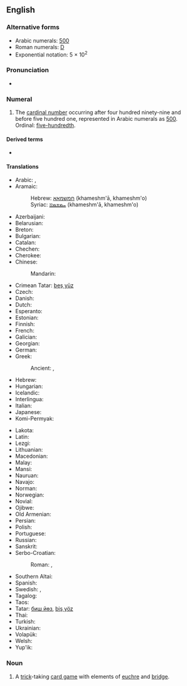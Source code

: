 ==English==

===Alternative forms===
* Arabic numerals: [[500]] {{qualifier|see for numerical forms in other scripts}}
* Roman numerals: [[D]]
* Exponential notation: 5 &times; 10<sup>2</sup>
<!-- Please add other numerical forms to the page for 500 instead of here. -->

===Pronunciation===
* {{a|UK|US}} {{IPA|/ˈfaɪv ˈhʌn.dɹəd/|/ˈfaɪv ˈhʌn.dɹɪd/|lang=en}}

===Numeral===
{{head|en|numeral}}

# {{lb|en|cardinal}} The [[cardinal number]] occurring after four hundred ninety-nine and before five hundred one, represented in Arabic numerals as [[500]]. Ordinal: [[five-hundredth]].

====Derived terms====
* {{l|en|bat five hundred}}

====Translations====
{{trans-top|cardinal number 500}}
* Arabic: {{t|ar|خُمْسُمِئَة}}, {{t|ar|خَمْسُمِا۟ئَة|tr=khamsumiʾah}}
* Aramaic:
*: Hebrew: [[חמשמאא]] (khameshm'ā, khameshm'o) {{g|c}}
*: Syriac: [[ܚܡܫܡܐܐ]] (khameshm'ā, khameshm'o) {{g|c}}
* Azerbaijani: {{t|az|beş yüz}}
* Belarusian: {{t|be|пяцьсо́т|sc=Cyrl}}
* Breton: {{t|br|pemp-kant}}
* Bulgarian: {{t|bg|петстотин|sc=Cyrl}}
* Catalan: {{t+|ca|cinc-cents}}
* Chechen: {{t|ce|пхи бӏе|tr=pxi bje}}
* Cherokee: {{t|chr|ᎯᏍᎩᏍᎪᎯᏥᏆ}}
* Chinese:
*: Mandarin: {{t+|cmn|五百|tr=wǔ bǎi|sc=Hani}}
* Crimean Tatar: [[beş yüz#Crimean Tatar|beş yüz]]
* Czech: {{t+|cs|pět set}}
* Danish: {{t|da|fem hundrede|c}}
* Dutch: {{t+|nl|vijfhonderd|f}}
* Esperanto: {{t|eo|kvincent}}
* Estonian: {{t|et|viissada}}
* Finnish: {{t|fi|viisisataa}}
* French: {{t|fr|cinq cents|m}}
* Galician: {{t+|gl|quiñentos}}
* Georgian: {{t|ka|ხუთასი}}
* German: {{t+|de|fünfhundert|f}}
* Greek: {{t+|el|πεντακόσια}}
*: Ancient: {{t|grc|πεντακόσιοι}}, {{t|grc|φ΄}} {{qualifier|numeral}}
* Hebrew: {{t|he|חמש מאות|tr=khaméš meót}}
* Hungarian: {{t+|hu|ötszáz}}
* Icelandic: {{t|is|fimm hundruð}}
* Interlingua: {{t|ia|cinque centos}}
* Italian: {{t+|it|cinquecento|m}}
* Japanese: {{t|ja|五百|tr=go-hyaku}}
* Komi-Permyak: {{t|koi|витсё}}
{{trans-mid}}
* Lakota: {{t|lkt|opáwiŋǧe žáptaŋ}}
* Latin: {{t+|la|quīngentī}}
* Lezgi: {{t|lez|вад вишни|sc=Cyrl}}
* Lithuanian: {{t|lt|penki šimtai}}
* Macedonian: {{t|mk|петстотини|tr=petstótini}}
* Malay: {{t|ms|lima ratus}}
* Mansi: {{t|mns|атса̄т}}
* Nauruan: {{t+|na|aijimower}}
* Navajo: {{t|nv|ashdladi neeznádiin}}
* Norman: {{t|nrf|chîn chents}}
* Norwegian: {{t|no|fem hundre}}
* Novial: {{t|nov|sinksent}}
* Ojibwe: {{t|oj|naanwaak}}
* Old Armenian: {{t|xcl|հինգհարիւր}}
* Persian: {{t|fa|پانصد|tr=pânsad}}
* Polish: {{t+|pl|pięćset}}
* Portuguese: {{t+|pt|quinhentos}}
* Russian: {{t+|ru|пятьсо́т}}
* Sanskrit: {{t+|sa|पञ्चशत}}
* Serbo-Croatian:
*: Roman: {{t|sh|petsto}}, {{t|sh|pet stotina|f}}
* Southern Altai: {{t|alt|беш јӱс|tr=beş cüs}}
* Spanish: {{t+|es|quinientos}}
* Swedish: {{t+|sv|femhundra}}, {{t|sv|fem hundra}}
* Tagalog: {{t|tl|limandaan}}
* Taos: {{t|twf|p’ą́nyuosǐeną}}
* Tatar: [[биш йөз#Tatar|биш йөз]], [[biş yöz#Tatar|biş yöz]]
* Thai: {{t|th|ห้าร้อย}}
* Turkish: {{t|tr|beş yüz}}
* Ukrainian: {{t|uk|п'ятсо́т|sc=Cyrl}}
* Volapük: {{t+|vo|lultum}}
* Welsh: {{t+|cy|pum cant}}
* Yup'ik: {{t|esu|yuinaat yuinaq talliman}}
{{trans-bottom}}

===Noun===
{{en-noun|-}}

# {{lb|en|card games}} A [[trick]]-taking [[card game]] with elements of [[euchre]] and [[bridge]].